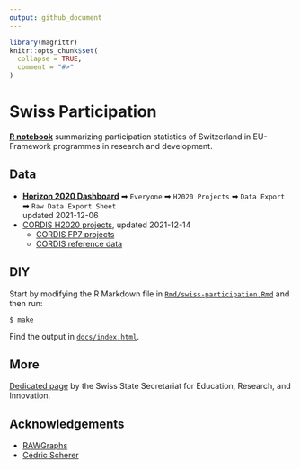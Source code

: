 ```yaml
---
output: github_document
---
```


<!-- README.md is generated from README.Rmd. Please edit that file -->

```r
library(magrittr)
knitr::opts_chunk$set(
  collapse = TRUE,
  comment = "#>"
)
```

# Swiss Participation

<!-- badges: start -->
<!-- badges: end -->

[**R notebook**](Rmd/swiss-participation.Rmd) summarizing participation statistics of Switzerland in EU-Framework programmes in research and development.

## Data

- [**Horizon 2020 Dashboard**](https://webgate.ec.europa.eu/dashboard) ➡ `Everyone` ➡ `H2020 Projects` ➡ `Data Export` ➡ `Raw Data Export Sheet`  
updated 2021-12-06
- [CORDIS H2020 projects](https://data.europa.eu/data/datasets/cordish2020projects?locale=en), updated 2021-12-14
  - [CORDIS FP7 projects](https://data.europa.eu/data/datasets/cordisfp7projects?locale=en)  
  - [CORDIS reference data](https://data.europa.eu/data/datasets/cordisref-data?locale=en)  

## DIY

Start by modifying the R Markdown file in [`Rmd/swiss-participation.Rmd`](Rmd/swiss-participation.Rmd) and then run:

```
$ make
```

Find the output in [`docs/index.html`](docs/index.html).


## More

[Dedicated page](https://www.sbfi.admin.ch/sbfi/en/home/research-and-innovation/international-cooperation-r-and-i/eu-framework-programmes-for-research/f-f-swiss-participation.html) by the Swiss State Secretariat for Education, Research, and Innovation.

## Acknowledgements

- [RAWGraphs](https://rawgraphs.io/)
- [Cédric Scherer](https://www.cedricscherer.com/2021/07/05/a-quick-how-to-on-labelling-bar-graphs-in-ggplot2/)